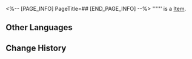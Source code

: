 <%-- [PAGE_INFO]
PageTitle=##
[END_PAGE_INFO] --%>
{{Item Infobox
|id          = 260002
|image       = Item .png{{subst:void|<!--$UPLOAD:<<SpriteOutput/Quest/ElfRestaurant/Seed/260014.png>-<Item .png>-<Item Icons>>-->}}
|type        = 
|invCategory = 
|rarity      = 2
|effect      = 
|description = 
}}
'''''' is a [[Item]].

==Other Languages==
{{Other Languages
|en   = 
|zhs  = 
|zht  = 
|ja   = 
|ko   = 
|es   = 
|fr   = 
|ru   = 
|th   = 
|vi   = 
|de   = 
|id   = 
|pt   = 
}}

==Change History==
{{Change History|3.5}}